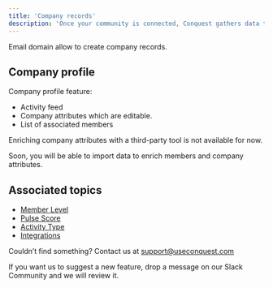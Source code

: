 ```yaml
---
title: 'Company records'
description: 'Once your community is connected, Conquest gathers data to generate company records'
---
```


<Tip>Email domain allow to create company records. </Tip>

## Company profile

Company profile feature: 

- Activity feed
- Company attributes which are editable.
- List of associated members

Enriching company attributes with a third-party tool is not available for now. 

Soon, you will be able to import data to enrich members and company attributes.


## Associated topics

- [Member Level](/member-level)
- [Pulse Score](/pulse-score)
- [Activity Type](/activity-type)
- [Integrations](/integrations)

Couldn’t find something? Contact us at [support@useconquest.com](mailto:support@useconquest.com)

If you want us to suggest a new feature, drop a message on our Slack Community and we will review it.